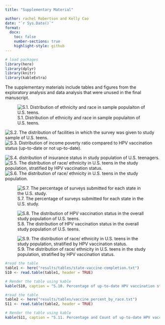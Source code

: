 ---
title: "Supplementary Material"

author: rachel Robertson and Kelly Cao
date: "`r Sys.Date()`"
format:
  docx:
    toc: false
    number-sections: true
    highlight-style: github
---
```{r, echo=FALSE, message=FALSE}
# load packages
library(here)
library(dplyr)
library(knitr)
library(kableExtra)
```
The supplementary materials include tables and figures from the exploratory analysis and data analysis that were unused in the final manuscript.

![S.1. Distribution of ethnicity and race in sample populaiton of U.S. teens.](../../../results/figures/ethnicity.distribution.png)

![S.2. The distribution of facilities in which the survey was given to study sample of U.S. teens.](../../../results/figures/facility.distribution.png)
![S.3. Distribution of income poverty ratio compared to HPV vaccination status (up-to-date or not up-to-date).](../../../results/figures/income-vaccination.png)

![S.4. distribution of insurance status in study population of U.S. teenagers.](../../../results/figures/insurance.status.distribution.png)
![S.5. The distribution of race/ ethnicity in U.S. teens in the study population, stratified by HPV vaccination status.](../../../results/figures/race-ethnicity-vaccination.png)
![S.6. The distribution of race/ ethnicity in U.S. teens in the study population.](../../../results/figures/race.distribution.png)


![S.7. The percentage of surveys submitted for each state in the U.S. study.](../../../results/figures/state_distribution.png)

![S.8. The distribution of HPV vaccination status in the overall study population of U.S. teens.](../../../results/figures/vaccination.status.distribution.png)

![S.9. The distribution of race/ ethnicity in U.S. teens in the study population, stratified by HPV vaccination status.](../../../results/figures/race-ethnicity-vaccination.png)

```{r, warning= FALSE, message = FALSE, echo = FALSE}
#read the table
table1 <- here("results/tables/state-vaccine-completion.txt")
S10 <- read.table(table1, header = TRUE)

# Render the table using kable
kable(S10, caption = "S.10. Percentage of up-to-date HPV vaccination status for each state from study sample.")
```

```{r, warning= FALSE, message = FALSE, echo = FALSE}
#read the table
table2 <- here("results/tables/vaccine_percent_by_race.txt")
S11 <- read.table(table2, header = TRUE)

# Render the table using kable
kable(S11, caption = "S.11. Percentage and Count of up-to-date HPV vaccination status according to racial and ethnic group.")
```